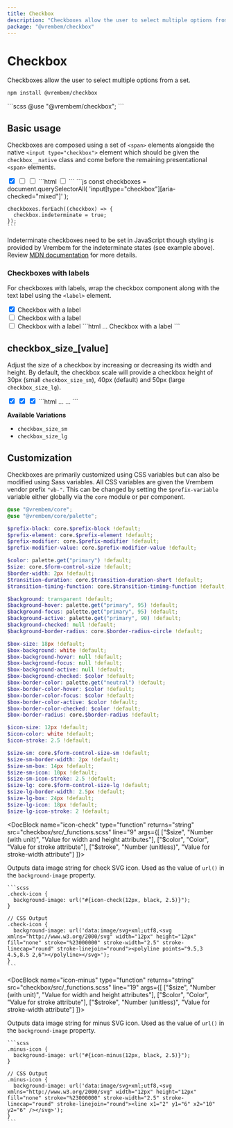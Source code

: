 ```yaml
---
title: Checkbox
description: "Checkboxes allow the user to select multiple options from a set."
package: "@vrembem/checkbox"
---
```



# Checkbox

Checkboxes allow the user to select multiple options from a set.

```sh
npm install @vrembem/checkbox
```

<CodeExample lang="scss">
  ```scss
  @use "@vrembem/checkbox";
  ```
</CodeExample>

## Basic usage

Checkboxes are composed using a set of `<span>` elements alongside the native `<input type="checkbox">` element which should be given the `checkbox__native` class and come before the remaining presentational `<span>` elements.

<CodeExample tabs={true}>
  <Fragment slot="output">
    <span class="checkbox">
      <input class="checkbox__native" type="checkbox" checked />
      <span class="checkbox__background">
        <span class="checkbox__box">
          <span class="checkbox__icon"></span>
        </span>
      </span>
    </span>
    <span class="checkbox">
      <input class="checkbox__native" type="checkbox" aria-checked="mixed" />
      <span class="checkbox__background">
        <span class="checkbox__box">
          <span class="checkbox__icon"></span>
        </span>
      </span>
    </span>
    <span class="checkbox">
      <input class="checkbox__native" type="checkbox" />
      <span class="checkbox__background">
        <span class="checkbox__box">
          <span class="checkbox__icon"></span>
        </span>
      </span>
    </span>
  </Fragment>
  <Fragment slot="tab-html">
    ```html
    <span class="checkbox">
      <input class="checkbox__native" type="checkbox" />
      <span class="checkbox__background">
        <span class="checkbox__box">
          <span class="checkbox__icon"></span>
        </span>
      </span>
    </span>
    ```
  </Fragment>
  <Fragment slot="tab-js">
    ```js
    const checkboxes = document.querySelectorAll(
      'input[type="checkbox"][aria-checked="mixed"]'
    );

    checkboxes.forEach((checkbox) => {
      checkbox.indeterminate = true;
    });
    ```
  </Fragment>
</CodeExample>

Indeterminate checkboxes need to be set in JavaScript though styling is provided by Vrembem for the indeterminate states (see example above). Review [MDN documentation](https://developer.mozilla.org/en-US/docs/Web/CSS/:indeterminate) for more details.


### Checkboxes with labels

For checkboxes with labels, wrap the checkbox component along with the text label using the `<label>` element.

<CodeExample lang="html">
  <Fragment slot="output">
    <label>
      <span class="checkbox">
        <input class="checkbox__native" type="checkbox" checked />
        <span class="checkbox__background">
          <span class="checkbox__box">
            <span class="checkbox__icon"></span>
          </span>
        </span>
      </span>
      <span>Checkbox with a label</span>
    </label>
    <br />
    <label>
      <span class="checkbox">
        <input class="checkbox__native" type="checkbox" aria-checked="mixed" />
        <span class="checkbox__background">
          <span class="checkbox__box">
            <span class="checkbox__icon"></span>
          </span>
        </span>
      </span>
      <span>Checkbox with a label</span>
    </label>
    <br />
    <label>
      <span class="checkbox">
        <input class="checkbox__native" type="checkbox" />
        <span class="checkbox__background">
          <span class="checkbox__box">
            <span class="checkbox__icon"></span>
          </span>
        </span>
      </span>
      <span>Checkbox with a label</span>
    </label>
  </Fragment>
  ```html
  <label>
    <span class="checkbox">
      ...
    </span>
    <span>Checkbox with a label</span>
  </label>
  ```
</CodeExample>

## checkbox_size_[value]

Adjust the size of a checkbox by increasing or decreasing its width and height. By default, the checkbox scale will provide a checkbox height of 30px (small `checkbox_size_sm`), 40px (default) and 50px (large `checkbox_size_lg`).

<CodeExample lang="html">
  <Fragment slot="output">
    <span class="checkbox checkbox_size_sm">
      <input class="checkbox__native" type="checkbox" checked />
      <span class="checkbox__background">
        <span class="checkbox__box">
          <span class="checkbox__icon"></span>
        </span>
      </span>
    </span>
    <span class="checkbox">
      <input class="checkbox__native" type="checkbox" checked />
      <span class="checkbox__background">
        <span class="checkbox__box">
          <span class="checkbox__icon"></span>
        </span>
      </span>
    </span>
    <span class="checkbox checkbox_size_lg">
      <input class="checkbox__native" type="checkbox" checked />
      <span class="checkbox__background">
        <span class="checkbox__box">
          <span class="checkbox__icon"></span>
        </span>
      </span>
    </span>
  </Fragment>
  ```html
  <span class="checkbox checkbox_size_sm">
    ...
  </span>

  <span class="checkbox checkbox_size_lg">
    ...
  </span>
  ```
</CodeExample>

**Available Variations**

- `checkbox_size_sm`
- `checkbox_size_lg`

## Customization

Checkboxes are primarily customized using CSS variables but can also be modified using Sass variables. All CSS variables are given the Vrembem vendor prefix `"vb-"`. This can be changed by setting the `$prefix-variable` variable either globally via the `core` module or per component.

<DocBlock name="SCSS Variables" type="file" src="checkbox/src/_variables.scss">

  ```scss
  @use "@vrembem/core";
  @use "@vrembem/core/palette";

  $prefix-block: core.$prefix-block !default;
  $prefix-element: core.$prefix-element !default;
  $prefix-modifier: core.$prefix-modifier !default;
  $prefix-modifier-value: core.$prefix-modifier-value !default;

  $color: palette.get("primary") !default;
  $size: core.$form-control-size !default;
  $border-width: 2px !default;
  $transition-duration: core.$transition-duration-short !default;
  $transition-timing-function: core.$transition-timing-function !default;

  $background: transparent !default;
  $background-hover: palette.get("primary", 95) !default;
  $background-focus: palette.get("primary", 95) !default;
  $background-active: palette.get("primary", 90) !default;
  $background-checked: null !default;
  $background-border-radius: core.$border-radius-circle !default;

  $box-size: 18px !default;
  $box-background: white !default;
  $box-background-hover: null !default;
  $box-background-focus: null !default;
  $box-background-active: null !default;
  $box-background-checked: $color !default;
  $box-border-color: palette.get("neutral") !default;
  $box-border-color-hover: $color !default;
  $box-border-color-focus: $color !default;
  $box-border-color-active: $color !default;
  $box-border-color-checked: $color !default;
  $box-border-radius: core.$border-radius !default;

  $icon-size: 12px !default;
  $icon-color: white !default;
  $icon-stroke: 2.5 !default;

  $size-sm: core.$form-control-size-sm !default;
  $size-sm-border-width: 2px !default;
  $size-sm-box: 14px !default;
  $size-sm-icon: 10px !default;
  $size-sm-icon-stroke: 2.5 !default;
  $size-lg: core.$form-control-size-lg !default;
  $size-lg-border-width: 2.5px !default;
  $size-lg-box: 24px !default;
  $size-lg-icon: 18px !default;
  $size-lg-icon-stroke: 2 !default;
  ```
</DocBlock>

<DocBlock name="icon-check" type="function" returns="string" src="checkbox/src/_functions.scss" line="9" args={[
  ["$size", "Number (with unit)", "Value for width and height attributes"],
  ["$color", "Color", "Value for stroke attribute"],
  ["$stroke", "Number (unitless)", "Value for stroke-width attribute"]
]}>
  <p>Outputs data image string for check SVG icon. Used as the value of <code>url()</code> in the <code>background-image</code> property.</p>

  <Fragment slot="example">

    ```scss
    .check-icon {
      background-image: url("#{icon-check(12px, black, 2.5)}");
    }

    // CSS Output
    .check-icon {
      background-image: url('data:image/svg+xml;utf8,<svg xmlns="http://www.w3.org/2000/svg" width="12px" height="12px" fill="none" stroke="%23000000" stroke-width="2.5" stroke-linecap="round" stroke-linejoin="round"><polyline points="9.5,3 4.5,8.5 2,6"></polyline></svg>');
    }
    ```
  </Fragment>
</DocBlock>

<DocBlock name="icon-minus" type="function" returns="string" src="checkbox/src/_functions.scss" line="19" args={[
  ["$size", "Number (with unit)", "Value for width and height attributes"],
  ["$color", "Color", "Value for stroke attribute"],
  ["$stroke", "Number (unitless)", "Value for stroke-width attribute"]
]}>
  <p>Outputs data image string for minus SVG icon. Used as the value of <code>url()</code> in the <code>background-image</code> property.</p>

  <Fragment slot="example">

    ```scss
    .minus-icon {
      background-image: url("#{icon-minus(12px, black, 2.5)}");
    }

    // CSS Output
    .minus-icon {
      background-image: url('data:image/svg+xml;utf8,<svg xmlns="http://www.w3.org/2000/svg" width="12px" height="12px" fill="none" stroke="%23000000" stroke-width="2.5" stroke-linecap="round" stroke-linejoin="round"><line x1="2" y1="6" x2="10" y2="6" /></svg>');
    }
    ```
  </Fragment>
</DocBlock>
